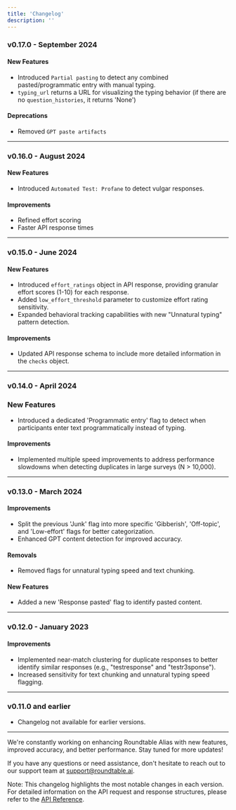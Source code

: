 ```yaml
---
title: 'Changelog'
description: ''
---
```


### v0.17.0 - September 2024

#### New Features
- Introduced `Partial pasting` to detect any combined pasted/programmatic entry with manual typing.
- `typing_url` returns a URL for visualizing the typing behavior (if there are no `question_histories`, it returns 'None')

#### Deprecations
- Removed `GPT paste artifacts`

---

### v0.16.0 - August 2024

#### New Features
- Introduced `Automated Test: Profane` to detect vulgar responses.

#### Improvements
- Refined effort scoring
- Faster API response times

---

### v0.15.0 - June 2024

#### New Features
- Introduced `effort_ratings` object in API response, providing granular effort scores (1-10) for each response.
- Added `low_effort_threshold` parameter to customize effort rating sensitivity.
- Expanded behavioral tracking capabilities with new "Unnatural typing" pattern detection.

#### Improvements
- Updated API response schema to include more detailed information in the `checks` object.

---

### v0.14.0 - April 2024

### New Features
- Introduced a dedicated 'Programmatic entry' flag to detect when participants enter text programmatically instead of typing.

#### Improvements
- Implemented multiple speed improvements to address performance slowdowns when detecting duplicates in large surveys (N > 10,000).

---

### v0.13.0 - March 2024

#### Improvements
- Split the previous 'Junk' flag into more specific 'Gibberish', 'Off-topic', and 'Low-effort' flags for better categorization.
- Enhanced GPT content detection for improved accuracy.

#### Removals
- Removed flags for unnatural typing speed and text chunking.

#### New Features
- Added a new 'Response pasted' flag to identify pasted content.

---

### v0.12.0 - January 2023

#### Improvements
- Implemented near-match clustering for duplicate responses to better identify similar responses (e.g., "testresponse" and "testr3sponse").
- Increased sensitivity for text chunking and unnatural typing speed flagging.

---

### v0.11.0 and earlier

- Changelog not available for earlier versions.

---

We're constantly working on enhancing Roundtable Alias with new features, improved accuracy, and better performance. Stay tuned for more updates!

If you have any questions or need assistance, don't hesitate to reach out to our support team at support@roundtable.ai.

Note: This changelog highlights the most notable changes in each version. For detailed information on the API request and response structures, please refer to the [API Reference](api-reference/v015).